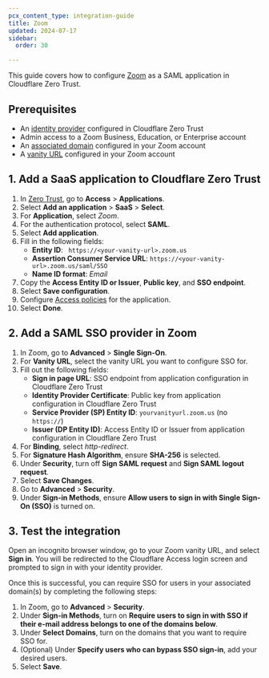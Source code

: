 ```yaml
---
pcx_content_type: integration-guide
title: Zoom
updated: 2024-07-17
sidebar:
  order: 30

---
```


This guide covers how to configure [Zoom](https://support.zoom.com/hc/en/article?id=zm_kb\&sysparm_article=KB0060673) as a SAML application in Cloudflare Zero Trust.

## Prerequisites

* An [identity provider](/cloudflare-one/identity/idp-integration/) configured in Cloudflare Zero Trust
* Admin access to a Zoom Business, Education, or Enterprise account
* An [associated domain](https://support.zoom.com/hc/en/article?id=zm_kb\&sysparm_article=KB0066259) configured in your Zoom account
* A [vanity URL](https://support.zoom.com/hc/en/article?id=zm_kb\&sysparm_article=KB0061540) configured in your Zoom account

## 1. Add a SaaS application to Cloudflare Zero Trust

1. In [Zero Trust](https://one.dash.cloudflare.com), go to **Access** > **Applications**.
2. Select **Add an application** > **SaaS** > **Select**.
3. For **Application**, select *Zoom*.
4. For the authentication protocol, select **SAML**.
5. Select **Add application**.
6. Fill in the following fields:
   * **Entity ID**: ` https://<your-vanity-url>.zoom.us`
   * **Assertion Consumer Service URL**: `https://<your-vanity-url>.zoom.us/saml/SSO`
   * **Name ID format**: *Email*
7. Copy the **Access Entity ID or Issuer**, **Public key**, and **SSO endpoint**.
8. Select **Save configuration**.
9. Configure [Access policies](/cloudflare-one/policies/access/) for the application.
10. Select **Done**.

## 2. Add a SAML SSO provider in Zoom

1. In Zoom, go to **Advanced** > **Single Sign-On**.
2. For **Vanity URL**, select the vanity URL you want to configure SSO for.
3. Fill out the following fields:
   * **Sign in page URL**: SSO endpoint from application configuration in Cloudflare Zero Trust
   * **Identity Provider Certificate**: Public key from application configuration in Cloudflare Zero Trust
   * **Service Provider (SP) Entity ID**: `yourvanityurl.zoom.us` (no `https://`)
   * **Issuer (DP Entity ID)**: Access Entity ID or Issuer from application configuration in Cloudflare Zero Trust
4. For **Binding**, select *http-redirect*.
5. For **Signature Hash Algorithm**, ensure **SHA-256** is selected.
6. Under **Security**, turn off **Sign SAML request** and **Sign SAML logout request**.
7. Select **Save Changes**.
8. Go to **Advanced** > **Security**.
9. Under **Sign-in Methods**, ensure **Allow users to sign in with Single Sign-On (SSO)** is turned on.

## 3. Test the integration

Open an incognito browser window, go to your Zoom vanity URL, and select **Sign in**. You will be redirected to the Cloudflare Access login screen and prompted to sign in with your identity provider.

Once this is successful, you can require SSO for users in your associated domain(s) by completing the following steps:

1. In Zoom, go to **Advanced** > **Security**.
2. Under **Sign-in Methods**, turn on **Require users to sign in with SSO if their e-mail address belongs to one of the domains below**.
3. Under **Select Domains**, turn on the domains that you want to require SSO for.
4. (Optional) Under **Specify users who can bypass SSO sign-in**, add your desired users.
5. Select **Save**.
